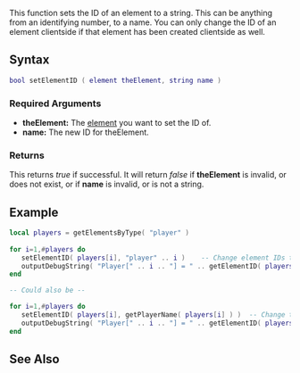 {{Server client function}} 
 
This function sets the ID of an element to a string. This can be anything from an identifying number, to a name.
You can only change the ID of an element clientside if that element has been created clientside as well.
==Syntax== 
<syntaxhighlight lang="lua">
bool setElementID ( element theElement, string name ) 
</syntaxhighlight> 
{{OOP|[[/element.md|element]]:setID|id||getElementID}}

===Required Arguments=== 
*'''theElement:''' The [[/element.md|element]] you want to set the ID of.
*'''name:''' The new ID for theElement.

===Returns===
This returns ''true'' if successful. It will return ''false'' if '''theElement''' is invalid, or does not exist, or if '''name''' is invalid, or is not a string.

==Example== 
<syntaxhighlight lang="lua">
local players = getElementsByType( "player" )
 
for i=1,#players do
   setElementID( players[i], "player" .. i )	-- Change element IDs to 'player1', 'players2', 'players3'...
   outputDebugString( "Player[" .. i .. "] = " .. getElementID( players[i] ) ) -- Output all the new element IDs
end

-- Could also be --

for i=1,#players do
   setElementID( players[i], getPlayerName( players[i] ) )	-- Change the element ID to the players name.
   outputDebugString( "Player[" .. i .. "] = " .. getElementID( players[i] ) )
end
</syntaxhighlight>

==See Also==
{{element_functions}}